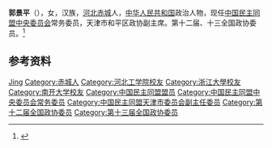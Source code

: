 '''郭景平'''（{{bd|1961年|5月|}}），女，汉族，[[河北|河北]][[赤城县|赤城]]人，[[中华人民共和国|中华人民共和国]]政治人物，现任[[中国民主同盟中央委员会|中国民主同盟中央委员会]]常务委员，天津市和平区政协副主席。第十二届、十三全国政协委员。<ref>{{Cite web|title=勇担责任 真情服务——记全国政协委员、天津市滨海新区人民政府副区长郭景平|url=http://www.mmzy.org.cn/mmzt/lhzt2020/dbwyfc/97015.aspx|accessdate=2020-07-08|work=中国民主同盟|archiveurl=https://web.archive.org/web/20200708080315/http://www.mmzy.org.cn/mmzt/lhzt2020/dbwyfc/97015.aspx|archivedate=2020-07-08}}</ref>

== 参考资料 ==
{{reflist}}

{{中国人物小作品}}
{{中国民主同盟第十二届中央委员会}}

{{Authority control}}
{{DEFAULTSORT:Guo郭}}
[[Category:郭姓|Jing]]
[[Category:赤城人|Category:赤城人]]
[[Category:河北工学院校友|Category:河北工学院校友]]
[[Category:浙江大學校友|Category:浙江大學校友]]
[[Category:南开大学校友|Category:南开大学校友]]
[[Category:中国民主同盟盟员|Category:中国民主同盟盟员]]
[[Category:中国民主同盟中央委员会常务委员|Category:中国民主同盟中央委员会常务委员]]
[[Category:中国民主同盟天津市委员会副主任委员|Category:中国民主同盟天津市委员会副主任委员]]
[[Category:第十二届全国政协委员|Category:第十二届全国政协委员]]
[[Category:第十三届全国政协委员|Category:第十三届全国政协委员]]